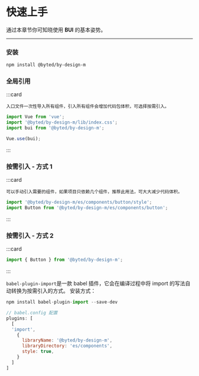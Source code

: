 # 快速上手

通过本章节你可知晓使用 <strong>BUI</strong> 的基本姿势。

---

### 安装

```html
npm install @byted/by-design-m
```

### 全局引用

:::card
```desc
入口文件一次性导入所有组件，引入所有组件会增加代码包体积，可选择按需引入。
```
```javascript
import Vue from 'vue';
import '@byted/by-design-m/lib/index.css';
import bui from '@byted/by-design-m';

Vue.use(bui);
```

:::

### 按需引入 - 方式 1

:::card
```desc
可以手动引入需要的组件，如果项目只依赖几个组件，推荐此用法，可大大减少代码体积。
```
```javascript
import '@byted/by-design-m/es/components/button/style';
import Button from '@byted/by-design-m/es/components/button';
```

:::

### 按需引入 - 方式 2

:::card
```javascript
import { Button } from '@byted/by-design-m';
```
:::

`babel-plugin-import`是一款 babel 插件，它会在编译过程中将 import 的写法自动转换为按需引入的方式。
安装方式：

```javascript
npm install babel-plugin-import --save-dev

// babel.config 配置
plugins: [
  [
  'import',
    {
      libraryName: '@byted/by-design-m',
      libraryDirectory: 'es/components',
      style: true,
    }
  ]
]
```
